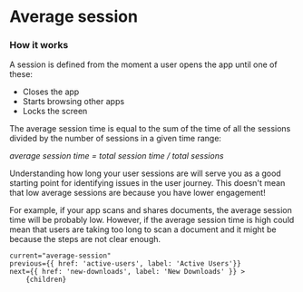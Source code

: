 
# Average session

### How it works

A session is defined from the moment a user opens the app until one of these:
- Closes the app
- Starts browsing other apps
- Locks the screen

The average session time is equal to the sum of the time of all the sessions divided by the number of sessions in a given time range:

*average session time = total session time / total sessions*

Understanding how long your user sessions are will serve you as a good starting point for identifying issues in the user journey.
This doesn't mean that low average sessions are because you have lower engagement!

For example, if your app scans and shares documents, the average session time will be probably low.
However, if the average session time is high could mean that users are taking too long to scan a document and it might be because the steps are not clear enough.

<DocImage src="/docs/average-session.png" width="1018" height="440"/>

    current="average-session"
    previous={{ href: 'active-users', label: 'Active Users'}}
    next={{ href: 'new-downloads', label: 'New Downloads' }} >
        {children}
</DocLayout>
